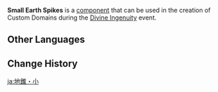 {{Component Infobox
|id          = 4010
|image       = Item Small Earth Spikes.png
|load        = 4
|description = Sharp spikes will periodically emerge from the ground here.<br />Characters hit by these spikes will lose a certain amount of Life Points.<br />Can only be placed on the ground and cannot be batch-selected.
|placement   = Sticks to Ground
|category    = Traps
|size        = 5 · 2 · 1
}}
'''Small Earth Spikes''' is a [[component]] that can be used in the creation of Custom Domains during the [[Divine Ingenuity]] event.

==Other Languages==
{{Other Languages
|default_hidden = 1
|en      = Small Earth Spikes
|zhs     = 地锥・小
|zhs_rm  = Dìzhuī - xiǎo
|zht     = 地錐・小
|zht_rm  = Dìzhuī - xiǎo
|ja      = 地錐・小
|ja_rm   = Chizui - Shou{{Assumed}}
|ko      = 송곳・소
|ko_rm   = Songgot - So
|es      = Pinchos pequeños
|fr      = Petits pics
|ru      = Малые шипы
|th      = หนามบนพื้นขนาดเล็ก
|th_rm   = 
|vi      = Gai Nhọn - Nhỏ
|de      = Kleine Erdspieße
|id      = Lantai Berduri Area Kecil
|pt      = Pequenos Espinhos de Terra
|tr      = Küçük Yer Kazıkları
|it      = Punte piccole
}}

==Change History==
{{Change History|2.5}}

[[ja:地錐・小]]